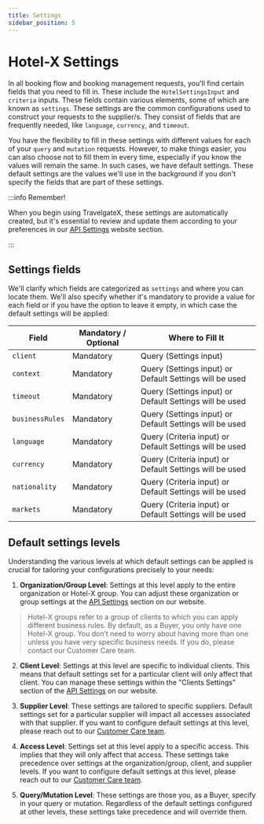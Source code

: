 ```yaml
---
title: Settings
sidebar_position: 5
---
```


# Hotel-X Settings

In all booking flow and booking management requests, you'll find certain fields that you need to fill in. These include the `HotelSettingsInput` and `criteria` inputs. These fields contain various elements, some of which are known as `settings`. These settings are the common configurations used to construct your requests to the supplier/s. They consist of fields that are frequently needed, like `language`, `currency`, and `timeout`.

You have the flexibility to fill in these settings with different values for each of your `query` and `mutation` requests. However, to make things easier, you can also choose not to fill them in every time, especially if you know the values will remain the same. In such cases, we have default settings. These default settings are the values we'll use in the background if you don't specify the fields that are part of these settings.

:::info Remember!

When you begin using TravelgateX, these settings are automatically created, but it's essential to review and update them according to your preferences in our [API Settings](/kb/connections/connections-settings) website section.

:::

## Settings fields

We'll clarify which fields are categorized as `settings` and where you can locate them. We'll also specify whether it's mandatory to provide a value for each field or if you have the option to leave it empty, in which case the default settings will be applied:

| Field                  | Mandatory / Optional | Where to Fill It                                        |
|------------------------|----------------------|---------------------------------------------------------|
| `client`               | Mandatory            | Query (Settings input)                                  |
| `context`              | Mandatory            | Query (Settings input) or Default Settings will be used |
| `timeout`              | Mandatory            | Query (Settings input) or Default Settings will be used |
| `businessRules`        | Mandatory            | Query (Settings input) or Default Settings will be used |
| `language`             | Mandatory            | Query (Criteria input) or Default Settings will be used |
| `currency`             | Mandatory            | Query (Criteria input) or Default Settings will be used |
| `nationality`          | Mandatory            | Query (Criteria input) or Default Settings will be used |
| `markets`              | Mandatory            | Query (Criteria input) or Default Settings will be used |



## Default settings levels

Understanding the various levels at which default settings can be applied is crucial for tailoring your configurations precisely to your needs:

1. **Organization/Group Level**: Settings at this level apply to the entire organization or Hotel-X group. You can adjust these organization or group settings at the [API Settings](/kb/connections/connections-settings) section on our website.

> Hotel-X groups refer to a group of clients to which you can apply different business rules. 
> By default, as a Buyer, you only have one Hotel-X group. You don’t need to worry about having more than one unless you have very specific business needs. If you do, please contact our Customer Care team.

2. **Client Level**: Settings at this level are specific to individual clients. This means that default settings set for a particular client will only affect that client. You can manage these settings within the "Clients Settings" section of the [API Settings](/kb/connections/connections-settings) on our website.

3. **Supplier Level**: These settings are tailored to specific suppliers. Default settings set for a particular supplier will impact all accesses associated with that supplier. If you want to configure default settings at this level, please reach out to our [Customer Care team](https://app.travelgate.com/support).

4. **Access Level**: Settings set at this level apply to a specific access. This implies that they will only affect that access. These settings take precedence over settings at the organization/group, client, and supplier levels. If you want to configure default settings at this level, please reach out to our [Customer Care team](https://app.travelgate.com/support).

5. **Query/Mutation Level**: These settings are those you, as a Buyer, specify in your query or mutation. Regardless of the default settings configured at other levels, these settings take precedence and will override them.

